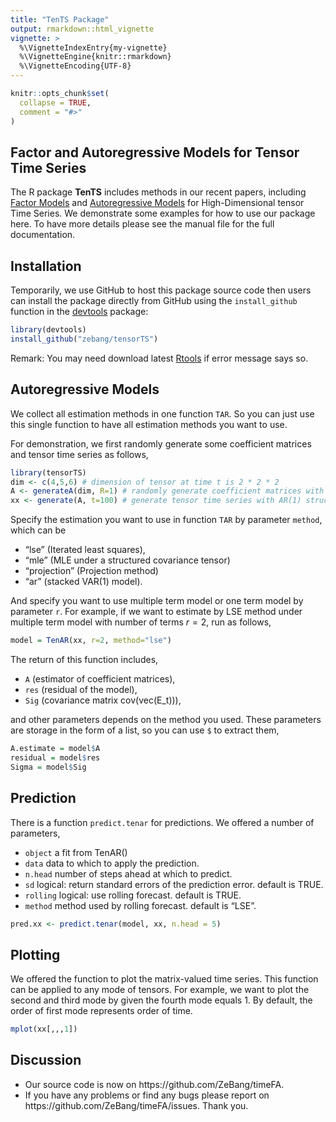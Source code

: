```yaml
---
title: "TenTS Package"
output: rmarkdown::html_vignette
vignette: >
  %\VignetteIndexEntry{my-vignette}
  %\VignetteEngine{knitr::rmarkdown}
  %\VignetteEncoding{UTF-8}
---
```


```r
knitr::opts_chunk$set(
  collapse = TRUE,
  comment = "#>"
)
```

## Factor and Autoregressive Models for Tensor Time Series

The R package **TenTS** includes methods in our recent papers, including [Factor Models](https://arxiv.org/abs/1905.07530) and [Autoregressive Models](https://arxiv.org/abs/1812.08916) for High-Dimensional tensor Time Series. We demonstrate some examples for how to use our package here. To have more details please see the manual file for the full documentation.

## Installation

Temporarily, we use GitHub to host this package source code then users can install the package directly from GitHub using the `install_github` function in the [devtools](https://github.com/r-lib/devtools#readme) package:
```r
library(devtools)
install_github("zebang/tensorTS")
```

Remark: You may need download latest [Rtools](https://cran.r-project.org/bin/windows/Rtools/) if error message says so.

## Autoregressive Models

We collect all estimation methods in one function `TAR`. So you can just use this single function to have all estimation methods you want to use.

For demonstration, we first randomly generate some coefficient matrices and tensor time series as follows,
```r
library(tensorTS)
dim <- c(4,5,6) # dimension of tensor at time t is 2 * 2 * 2
A <- generateA(dim, R=1) # randomly generate coefficient matrices with number of terms R = 1
xx <- generate(A, t=100) # generate tensor time series with AR(1) structure
```


Specify the estimation you want to use in function `TAR` by parameter `method`, which can be

* "lse" (Iterated least squares), 
* "mle" (MLE under a structured covariance tensor)
* "projection" (Projection method)
* "ar" (stacked VAR(1) model). 

And specify you want to use multiple term model or one term model by parameter `r`. For example, if we want to estimate by LSE method under multiple term model with number of terms $r=2$, run as follows,

```r
model = TenAR(xx, r=2, method="lse")
```

The return of this function includes,

* `A` (estimator of coefficient matrices), 
* `res` (residual of the model), 
* `Sig` (covariance matrix cov(vec(E_t))), 

and other parameters depends on the method you used. These parameters are storage in the form of a list, so you can use `$` to extract them,

```r
A.estimate = model$A
residual = model$res
Sigma = model$Sig
```

## Prediction

There is a function `predict.tenar` for predictions. We offered a number of parameters, 

* `object` a fit from TenAR()
* `data` data to which to apply the prediction.
* `n.head` number of steps ahead at which to predict.
* `sd` logical: return standard errors of the prediction error. default is TRUE.
* `rolling` logical: use rolling forecast. default is TRUE.
* `method` method used by rolling forecast. default is "LSE".

```r
pred.xx <- predict.tenar(model, xx, n.head = 5)
```

## Plotting

We offered the function to plot the matrix-valued time series. This function can be applied to any mode of tensors. For example, we want to plot the second and third mode by given the fourth mode equals 1. By default, the order of first mode represents order of time.

```r
mplot(xx[,,,1])
```


## Discussion

- Our source code is now on https://github.com/ZeBang/timeFA. 
- If you have any problems or find any bugs please report on https://github.com/ZeBang/timeFA/issues. Thank you.

